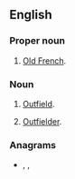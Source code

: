 {{also|of|of-|Of-|OF.|óf|òf|ôf}}
==English==

===Proper noun===
{{en-proper noun}}

# {{lb|en|initialism}} [[Old French]].

===Noun===
{{en-noun}}

# {{lb|en|baseball|initialism}} [[outfield|Outfield]].
# {{lb|en|baseball|initialism}} [[outfielder|Outfielder]].

===Anagrams===
* {{l|en|F/O}}, {{l|en|fo}}, {{l|en|fo'}}